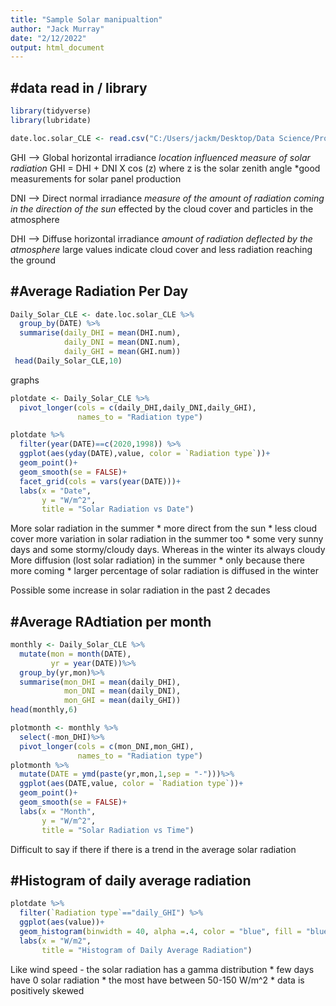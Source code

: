```yaml
---
title: "Sample Solar manipualtion"
author: "Jack Murray"
date: "2/12/2022"
output: html_document
---
```


#data read in / library
----------------------
```r
library(tidyverse)
library(lubridate)
```
```r
date.loc.solar_CLE <- read.csv("C:/Users/jackm/Desktop/Data Science/Project/1998-2022 CLE solar data.csv")
```

GHI --> Global horizontal irradiance
        *location influenced measure of solar radiation 
        *GHI = DHI + DNI X cos (z) where z is the solar zenith angle 
        *good measurements for solar panel production 
        
DNI --> Direct normal irradiance
        *measure of the amount of radiation coming in the direction of the sun
        *effected by the cloud cover and particles in the atmosphere

DHI --> Diffuse horizontal irradiance
        *amount of radiation deflected by the atmosphere
        *large values indicate cloud cover and less radiation reaching the ground

#Average Radiation Per Day
--------------------------
```r
Daily_Solar_CLE <- date.loc.solar_CLE %>%
  group_by(DATE) %>%
  summarise(daily_DHI = mean(DHI.num),
            daily_DNI = mean(DNI.num),
            daily_GHI = mean(GHI.num))
 head(Daily_Solar_CLE,10)
```
graphs
```r
plotdate <- Daily_Solar_CLE %>%
  pivot_longer(cols = c(daily_DHI,daily_DNI,daily_GHI),
               names_to = "Radiation type")

plotdate %>%
  filter(year(DATE)==c(2020,1998)) %>%
  ggplot(aes(yday(DATE),value, color = `Radiation type`))+
  geom_point()+
  geom_smooth(se = FALSE)+
  facet_grid(cols = vars(year(DATE)))+
  labs(x = "Date",
       y = "W/m^2",
       title = "Solar Radiation vs Date")
```
More solar radiation in the summer 
  * more direct from the sun 
  * less cloud cover 
more variation in solar radiation in the summer too
  * some very sunny days and some stormy/cloudy days. Whereas in the winter its always cloudy
More diffusion (lost solar radiation) in the summer
  * only because there more coming 
  * larger percentage of solar radiation is diffused in the winter
  
Possible some increase in solar radiation in the past 2 decades

#Average RAdtiation per month
-----------------------------
```r
monthly <- Daily_Solar_CLE %>%
  mutate(mon = month(DATE),
         yr = year(DATE))%>%
  group_by(yr,mon)%>%
  summarise(mon_DHI = mean(daily_DHI),
            mon_DNI = mean(daily_DNI),
            mon_GHI = mean(daily_GHI))
head(monthly,6)
```
```r
plotmonth <- monthly %>%
  select(-mon_DHI)%>%
  pivot_longer(cols = c(mon_DNI,mon_GHI),
               names_to = "Radiation type")
plotmonth %>%
  mutate(DATE = ymd(paste(yr,mon,1,sep = "-")))%>%
  ggplot(aes(DATE,value, color = `Radiation type`))+
  geom_point()+
  geom_smooth(se = FALSE)+
  labs(x = "Month",
       y = "W/m^2",
       title = "Solar Radiation vs Time")
```
Difficult to say if there if there is a trend in the average solar radiation 

#Histogram of daily average radiation
-------------------------------------
```r
plotdate %>%
  filter(`Radiation type`=="daily_GHI") %>%
  ggplot(aes(value))+
  geom_histogram(binwidth = 40, alpha =.4, color = "blue", fill = "blue")+
  labs(x = "W/m2",
       title = "Histogram of Daily Average Radiation")

```
Like wind speed - the solar radiation has a gamma distribution 
  * few days have 0 solar radiation 
  * the most have between 50-150 W/m^2 
  * data is positively skewed 
